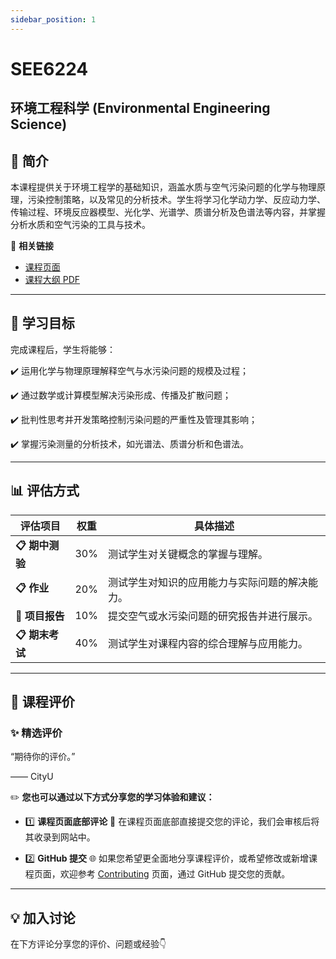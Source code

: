 ```yaml
---
sidebar_position: 1
---
```


# SEE6224
## 环境工程科学 (Environmental Engineering Science)

## **📘 简介**
本课程提供关于环境工程学的基础知识，涵盖水质与空气污染问题的化学与物理原理，污染控制策略，以及常见的分析技术。学生将学习化学动力学、反应动力学、传输过程、环境反应器模型、光化学、光谱学、质谱分析及色谱法等内容，并掌握分析水质和空气污染的工具与技术。

🔗 **相关链接**
- [课程页面](https://www.cityu.edu.hk/catalogue/pg/202425/course/SEE6224.htm)
- [课程大纲 PDF](https://www.cityu.edu.hk/catalogue/pg/202425/course/SEE6224.pdf)

---

## **🎯 学习目标**

完成课程后，学生将能够：

✔️ 运用化学与物理原理解释空气与水污染问题的规模及过程；

✔️ 通过数学或计算模型解决污染形成、传播及扩散问题；

✔️ 批判性思考并开发策略控制污染问题的严重性及管理其影响；

✔️ 掌握污染测量的分析技术，如光谱法、质谱分析和色谱法。

---

## **📊 评估方式**

| **评估项目**          | **权重** | **具体描述**                                                                                       |
|----------------------|---------|---------------------------------------------------------------------------------------------------|
| **📋 期中测验**       | 30%     | 测试学生对关键概念的掌握与理解。                                                                     |
| **📋 作业**          | 20%     | 测试学生对知识的应用能力与实际问题的解决能力。                                                         |
| **📂 项目报告**       | 10%     | 提交空气或水污染问题的研究报告并进行展示。                                                              |
| **📋 期末考试**       | 40%     | 测试学生对课程内容的综合理解与应用能力。                                                               |

---

## **💬 课程评价**

### ✨ **精选评价**
<div className={commentStyles.commentBox}>
    <p className={commentStyles.commentText}>
        “期待你的评价。”
    </p>
    <p className={commentStyles.commentAuthor}>—— CityU</p>
</div>

✏️ **您也可以通过以下方式分享您的学习体验和建议：**

- 1️⃣ **课程页面底部评论**
💬 在课程页面底部直接提交您的评论，我们会审核后将其收录到网站中。

- 2️⃣ **GitHub 提交**
🌐 如果您希望更全面地分享课程评价，或希望修改或新增课程页面，欢迎参考 [Contributing](https://penjc.github.io/CityU/contributing) 页面，通过 GitHub 提交您的贡献。

---

## **💡 加入讨论**

在下方评论分享您的评价、问题或经验👇
<Utterances />
